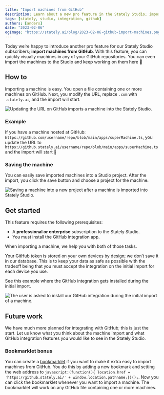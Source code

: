 ```yaml
---
title: "Import machines from GitHub"
description: Learn about a new pro feature in the Stately Studio; importing machines from GitHub.
tags: [stately, studio, integration, github]
authors: [anders]
date: "2023-02-06"
ogImage: "https://stately.ai/blog/2023-02-06-github-import-machines.png"
---
```


Today we’re happy to introduce another pro feature for our Stately Studio subscribers; **import machines from GitHub**. With this feature, you can quickly visually machines in any of your GitHub repositories. You can even import the machines to the Studio and keep working on them here 🎉

## How to

Importing a machine is easy. You open a file containing one or more machines on GitHub. Next, you modify the URL, replace `.com` with `.stately.ai`, and the import will start.

![Updating the URL on GitHub imports a machine into the Stately Studio.](./images/github-import-machine.gif)

### Example

If you have a machine hosted at GitHub: `https://github.com/username/repo/blob/main/apps/superMachine.ts`, you update the URL to `https://github.stately.ai/username/repo/blob/main/apps/superMachine.ts` and the import will start 🚀

### Saving the machine

You can easily save imported machines into a Studio project. After the import, you click the save button and choose a project for the machine.

![Saving a machine into a new project after a machine is imported into Stately Studio.](./images/github-save-machine.gif)

## Get started

This feature requires the following prerequisites:

- A **professional or enterprise** subscription to the Stately Studio.
- You must install the GitHub integration app.

When importing a machine, we help you with both of those tasks.

Your GitHub token is stored on your own devices by design; we don’t save it in our database. This is to keep your data as safe as possible with the tradeoff being that you must accept the integration on the initial import for each device you use.

See this example where the GitHub integration gets installed during the initial import.

![The user is asked to install our GitHub integration during the initial import of a machine.](./images/github-save-machine.gif)

## Future work

We have much more planned for integrating with GitHub; this is just the start. Let us know what you think about the machine import and what GitHub integration features you would like to see in the Stately Studio.

### Bookmarklet bonus

You can create a [bookmarklet](https://en.wikipedia.org/wiki/Bookmarklet) if you want to make it extra easy to import machines from GitHub. You do this by adding a new bookmark and setting the web address to `javascript:(function(){ location.href = 'https://github.stately.ai/' + window.location.pathname;})();`. Now you can click the bookmarklet whenever you want to import a machine. The bookmarklet will work on any GitHub file containing one or more machines.
